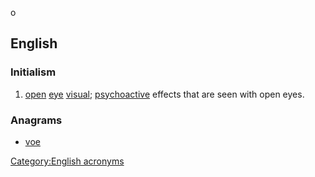 {{also|öv}}o

==English==

===Initialism===
{{en-initialism}}

# [[open]] [[eye]] [[visual]]; [[psychoactive]] effects that are seen with open eyes.

===Anagrams===
* [[voe#English|voe]]

[[Category:English acronyms]]